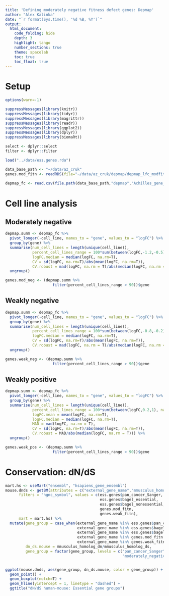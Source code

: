 ```yaml
---
title: 'Defining moderately negative fitness defect genes: Depmap'
author: "Alex Kalinka"
date: "`r format(Sys.time(), '%d %B, %Y')`"
output:
  html_document:
    code_folding: hide
    depth: 3
    highlight: tango
    number_sections: true
    theme: spacelab
    toc: true
    toc_float: true
---
```


# Setup

```r
options(warn=-1)

suppressMessages(library(knitr))
suppressMessages(library(tidyr))
suppressMessages(library(magrittr))
suppressMessages(library(readr))
suppressMessages(library(ggplot2))
suppressMessages(library(dplyr))
suppressMessages(library(biomaRt))

select <- dplyr::select
filter <- dplyr::filter

load("../data/ess.genes.rda")

data_base_path <- "~/data/az_cruk"
genes.mod_fitn <- readRDS(file="~/data/az_cruk/depmap/depmap_lfc_modfitn.rds")
```

```r
depmap_fc <- read.csv(file.path(data_base_path,"depmap","Achilles_gene_effect.csv"), stringsAsFactors = F)

```

# Cell line analysis

## Moderately negative

```r
depmap.summ <- depmap_fc %>%
  pivot_longer(-cell_line, names_to = "gene", values_to = "logFC") %>%
  group_by(gene) %>%
  summarise(num_cell_lines = length(unique(cell_line)),
            percent_cell_lines_range = 100*sum(between(logFC,-1.2,-0.5), na.rm = T)/num_cell_lines,
            logFC.median = median(logFC, na.rm=T),
            CV = sd(logFC, na.rm=T)/abs(mean(logFC, na.rm=T)),
            CV.robust = mad(logFC, na.rm = T)/abs(median(logFC, na.rm = T))) %>%
  ungroup()

genes.mod_neg <- (depmap.summ %>% 
                     filter(percent_cell_lines_range > 90))$gene

```

## Weakly negative

```r
depmap.summ <- depmap_fc %>%
  pivot_longer(-cell_line, names_to = "gene", values_to = "logFC") %>%
  group_by(gene) %>%
  summarise(num_cell_lines = length(unique(cell_line)),
            percent_cell_lines_range = 100*sum(between(logFC,-0.8,-0.2), na.rm = T)/num_cell_lines,
            logFC.median = median(logFC, na.rm=T),
            CV = sd(logFC, na.rm=T)/abs(mean(logFC, na.rm=T)),
            CV.robust = mad(logFC, na.rm = T)/abs(median(logFC, na.rm = T))) %>%
  ungroup()

genes.weak_neg <- (depmap.summ %>% 
                     filter(percent_cell_lines_range > 90))$gene

```

## Weakly positive

```r
depmap.summ <- depmap_fc %>%
  pivot_longer(-cell_line, names_to = "gene", values_to = "logFC") %>%
  group_by(gene) %>%
  summarise(num_cell_lines = length(unique(cell_line)),
            percent_cell_lines_range = 100*sum(between(logFC,0.2,1), na.rm = T)/num_cell_lines,
            logFC.mean = mean(logFC, na.rm=T),
            logFC.median = median(logFC, na.rm=T),
            MAD = mad(logFC, na.rm = T),
            CV = sd(logFC, na.rm=T)/abs(mean(logFC, na.rm=T)),
            CV.robust = MAD/abs(median(logFC, na.rm = T))) %>%
  ungroup()

genes.weak_pos <- (depmap.summ %>% 
                     filter(percent_cell_lines_range > 90))$gene


```

# Conservation: dN/dS

```r
mart.hs <- useMart("ensembl", "hsapiens_gene_ensembl")
mouse.dnds <- getBM(attributes = c("external_gene_name","mmusculus_homolog_dn","mmusculus_homolog_ds"), 
      filters = "hgnc_symbol", values = c(ess.genes$pan_cancer_Sanger,
                                          ess.genes$bagel_essential,
                                          ess.genes$bagel_nonessential,
                                          genes.mod_fitn,
                                          genes.weak_fitn), 
      mart = mart.hs) %>%
  mutate(gene_group = case_when(external_gene_name %in% ess.genes$pan_cancer_Sanger ~ "pan_cancer_Sanger",
                                external_gene_name %in% ess.genes$bagel_nonessential ~ "non_essential_Hart",
                                external_gene_name %in% ess.genes$bagel_essential ~ "essential_Hart",
                                external_gene_name %in% genes.mod_fitn ~ "moderately_negative",
                                external_gene_name %in% genes.weak_fitn ~ "weakly_negative"),
         dn_ds.mouse = mmusculus_homolog_dn/mmusculus_homolog_ds,
         gene_group = factor(gene_group, levels = c("pan_cancer_Sanger","essential_Hart",
                                                    "moderately_negative","weakly_negative","non_essential_Hart")))


ggplot(mouse.dnds, aes(gene_group, dn_ds.mouse, color = gene_group)) +
  geom_point() +
  geom_boxplot(notch=T) +
  geom_hline(yintercept = 1, linetype = "dashed") +
  ggtitle("dN/dS human-mouse: Essential gene groups")

```


